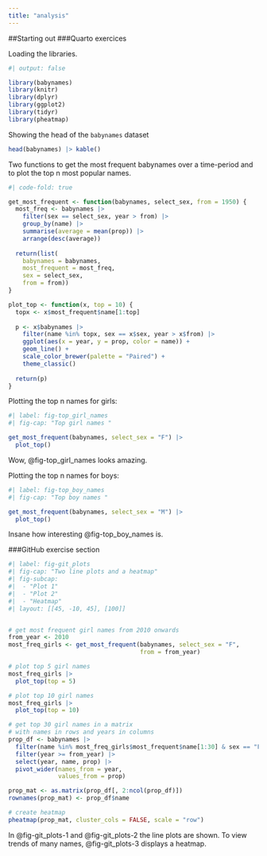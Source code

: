 ```yaml
---
title: "analysis"
---
```


##Starting out
###Quarto exercices

Loading the libraries.

```r
#| output: false

library(babynames)
library(knitr)
library(dplyr)
library(ggplot2)
library(tidyr)
library(pheatmap)
```

Showing the head of the `babynames` dataset

```r
head(babynames) |> kable()
```

Two functions to get the most frequent babynames over a time-period and to plot the top n most popular names.

```r
#| code-fold: true

get_most_frequent <- function(babynames, select_sex, from = 1950) {
  most_freq <- babynames |>
    filter(sex == select_sex, year > from) |>
    group_by(name) |>
    summarise(average = mean(prop)) |>
    arrange(desc(average))
    
  return(list(
    babynames = babynames,
    most_frequent = most_freq,
    sex = select_sex,
    from = from))
}

plot_top <- function(x, top = 10) {
  topx <- x$most_frequent$name[1:top]
  
  p <- x$babynames |>
    filter(name %in% topx, sex == x$sex, year > x$from) |>
    ggplot(aes(x = year, y = prop, color = name)) +
    geom_line() +
    scale_color_brewer(palette = "Paired") +
    theme_classic()
  
  return(p)
}
```

Plotting the top n names for girls:

```r
#| label: fig-top_girl_names
#| fig-cap: "Top girl names "

get_most_frequent(babynames, select_sex = "F") |> 
  plot_top()
```

Wow, @fig-top_girl_names looks amazing.

Plotting the top n names for boys:

```r
#| label: fig-top_boy_names
#| fig-cap: "Top boy names "

get_most_frequent(babynames, select_sex = "M") |> 
  plot_top()
```

Insane how interesting @fig-top_boy_names is.

###GitHub exercise section

```r
#| label: fig-git_plots
#| fig-cap: "Two line plots and a heatmap"
#| fig-subcap:
#|  - "Plot 1"
#|  - "Plot 2" 
#|  - "Heatmap"
#| layout: [[45, -10, 45], [100]]


# get most frequent girl names from 2010 onwards
from_year <- 2010
most_freq_girls <- get_most_frequent(babynames, select_sex = "F",
                                     from = from_year)

# plot top 5 girl names
most_freq_girls |>
  plot_top(top = 5)

# plot top 10 girl names
most_freq_girls |>
  plot_top(top = 10)

# get top 30 girl names in a matrix
# with names in rows and years in columns
prop_df <- babynames |> 
  filter(name %in% most_freq_girls$most_frequent$name[1:30] & sex == "F") |>
  filter(year >= from_year) |> 
  select(year, name, prop) |>
  pivot_wider(names_from = year,
              values_from = prop)

prop_mat <- as.matrix(prop_df[, 2:ncol(prop_df)])
rownames(prop_mat) <- prop_df$name

# create heatmap
pheatmap(prop_mat, cluster_cols = FALSE, scale = "row")
```
In @fig-git_plots-1 and @fig-git_plots-2 the line plots are shown. To view trends of many names, @fig-git_plots-3 displays a heatmap.